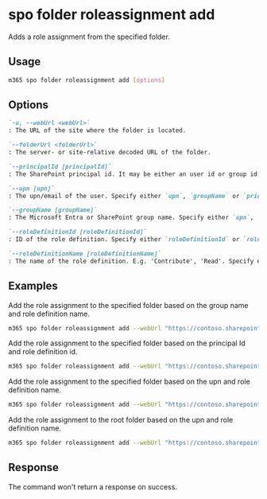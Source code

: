 
# spo folder roleassignment add

Adds a role assignment from the specified folder.

## Usage

```sh
m365 spo folder roleassignment add [options]
```

## Options

```md definition-list
`-u, --webUrl <webUrl>`
: The URL of the site where the folder is located.

`--folderUrl <folderUrl>`
: The server- or site-relative decoded URL of the folder.

`--principalId [principalId]`
: The SharePoint principal id. It may be either an user id or group id for which the role assignment will be addd. Specify either `upn`, `groupName` or `principalId` but not multiple.

`--upn [upn]`
: The upn/email of the user. Specify either `upn`, `groupName` or `principalId` but not multiple.

`--groupName [groupName]`
: The Microsoft Entra or SharePoint group name. Specify either `upn`, `groupName` or `principalId` but not multiple.

`--roleDefinitionId [roleDefinitionId]`
: ID of the role definition. Specify either `roleDefinitionId` or `roleDefinitionName` but not both.

`--roleDefinitionName [roleDefinitionName]`
: The name of the role definition. E.g. 'Contribute', 'Read'. Specify either `roleDefinitionId` or `roleDefinitionName` but not both.
```

<Global />

## Examples

Add the role assignment to the specified folder based on the group name and role definition name.

```sh
m365 spo folder roleassignment add --webUrl "https://contoso.sharepoint.com/sites/contoso-sales" --folderUrl  "/Shared Documents/FolderPermission" --groupName "saleGroup" --roleDefinitionName "Edit"
```

Add the role assignment to the specified folder based on the principal Id and role definition id.

```sh
m365 spo folder roleassignment add --webUrl "https://contoso.sharepoint.com/sites/contoso-sales" --folderUrl "/Shared Documents/FolderPermission" --principalId 2 --roleDefinitionId 1073741827 
```

Add the role assignment to the specified folder based on the upn and role definition name.

```sh
m365 spo folder roleassignment add --webUrl "https://contoso.sharepoint.com/sites/contoso-sales" --folderUrl "/Shared Documents/FolderPermission" --upn "test@contoso.onmicrosoft.com" --roleDefinitionName "Edit"
```

Add the role assignment to the root folder based on the upn and role definition name.

```sh
m365 spo folder roleassignment add --webUrl "https://contoso.sharepoint.com/sites/contoso-sales" --folderUrl "/Shared Documents" --upn "test@contoso.onmicrosoft.com" --roleDefinitionName "Edit"
```

## Response

The command won't return a response on success.
